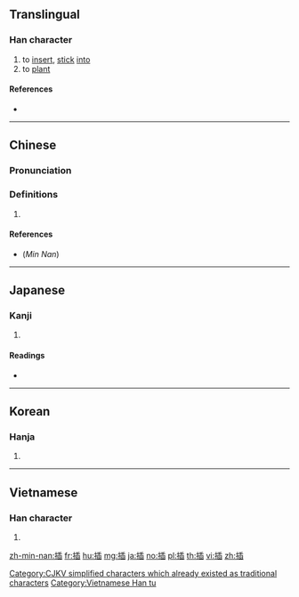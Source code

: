 {{xsee|[[挿]]|[[扱]]}}
==Translingual==
{{ja-forms|[[挿]]|插|插}}

===Han character===
{{Han char|rn=64|rad=手|as=09|sn=12|four=52077|canj=QHJX|ids=⿰扌臿}}

# to [[insert]], [[stick]] [[into]]
# to [[plant]]

====References====
* {{Han ref|kx=0441.240|dkj=12346|dj=0792.190|hdz=31918.050|uh=63D2|ud=25554|bh=B4A1|bd=46241}}

----

==Chinese==
{{zh-forms}}

===Pronunciation===
{{zh-pron
|m=chā
|c=caap3
|mn=chhah/chhap
|mn_note=chhah - vernacular, chhap - literary
|mc=y
|oc=y
|ma=Zh-cha.ogg
|cat=v
}}

===Definitions===
# {{rfdef|lang=zh}}

====References====
* (''Min Nan'') {{thcwd|8386}}

----

==Japanese==

===Kanji===
{{ja-kanji|grade=|rs=手09}}

# {{defn|lang=ja|sort=手09}}

====Readings====
* {{ja-readings|goon=[[しょう]]|kanon=[[そう]] (sō)|kun=[[さす]] (sasu), [[にない]] (ninai), [[とる]] (toru)}}

----

==Korean==

===Hanja===
{{ko-hanja|hangeul=[[삽]]|eumhun=|rv=sap|mr=sap|y=sap}}

# {{defn|lang=ko|sort=手09}}

----

==Vietnamese==

===Han character===
{{vi-readings|rs=手09|hanviet=[[chắp]], [[khắp]], [[sắp]], [[tháp]], [[xấp]], [[xếp]], [[sáp]], [[thạo]], [[tráp]], [[xép]], [[xẹp]]}}

# {{defn|lang=vi|sort=手09}}

[[Category:CJKV simplified characters which already existed as traditional characters]]
[[Category:Vietnamese Han tu]]

[[zh-min-nan:插]]
[[fr:插]]
[[hu:插]]
[[mg:插]]
[[ja:插]]
[[no:插]]
[[pl:插]]
[[th:插]]
[[vi:插]]
[[zh:插]]
